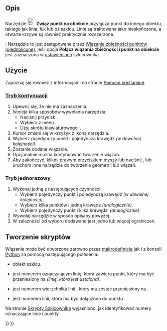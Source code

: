 <languages/>

{{Docnav/pl
|[[Sketcher_ConstrainCoincident/pl|Wiązanie zbieżności punktów]]
|[[Sketcher_ConstrainHorVer/pl|Wiązanie poziomo / pionowo]]
|[[Sketcher_Workbench/pl|środowisko pracy Szkicownik]]
|IconL=Sketcher_ConstrainCoincident.svg
|IconR=Sketcher_ConstrainHorVer.svg
|IconC=Workbench_Sketcher.svg
}}

{{GuiCommand/pl
|Name=Sketcher ConstrainPointOnObject
|Name/pl=Szkicownik: Zwiąż punkt na obiekcie
|MenuLocation=Szkic → Wiązania szkicownika → Zwiąż punkt na obiekcie
|Workbenches=[[Sketcher_Workbench/pl|Szkicownik]]
|Shortcut={{KEY|O}}
|SeeAlso=[[Sketcher_ConstrainCoincidentUnified/pl|Wiązanie zbieżności punktów]], [[Sketcher_ConstrainCoincident/pl|Wiązanie zbieżności]]
}}

<span id="Description"></span>
==Opis==

Narzędzie [[Image:Sketcher_ConstrainPointOnObject.svg|24px]]  '''Zwiąż punkt na obiekcie''' przyłącza punkt do innego obiektu, takiego jak linia, łuk lub oś szkicu. Linie są traktowane jako nieskończone, a otwarte krzywe są również praktycznie rozszerzone.

{{Version/pl|1.0}}: Narzędzie to jest zastępowane przez [[Sketcher_ConstrainCoincidentUnified/pl|Wiązanie zbieżności punktów (ujednolicone)]], jeśli opcja '''Połącz wiązania zbieżności i punkt na obiekcie''' jest zaznaczona w [[Sketcher_Preferences/pl#Ogólne|ustawieniach]] szkicownika.

<span id="Usage"></span>
==Użycie==

Zapoznaj się również z informacjami na stronie [[Sketcher_Workbench/pl#Pomoce_kreślarskie|Pomoce kreślarskie]].

<span id="Continue_mode"></span>
===[[Sketcher_Workbench/pl#Tryby_kontynuacji|Tryb kontynuacji]]===

# Upewnij się, że nie ma zaznaczenia.
# Istnieje kilka sposobów wywołania narzędzia:
#* Naciśnij przycisk {{Button|[[Image:Sketcher_ConstrainPointOnObject.svg|16px]] '''Zwiąż punkt na obiekcie'''}}.
#* Wybierz z menu {{MenuCommand|Szkic → Wiązania szkicownika → [[Image:Sketcher_ConstrainPointOnObject.svg|16px]] Zwiąż punkt na obiekcie}}.
#* Użyj skrótu klawiaturowego: {{KEY|O}}.
# Kursor zmieni się w krzyżyk z ikoną narzędzia.
# Wybierz pojedynczy punkt i pojedynczą krawędź ''(w dowolnej kolejności)''.
# Zostanie dodane wiązanie.
# Opcjonalnie można kontynuować tworzenie wiązań.
# Aby zakończyć, kliknij prawym przyciskiem myszy lub naciśnij {{KEY|Esc}}, lub uruchom inne narzędzie do tworzenia geometrii lub wiązań.

<span id="Run-once_mode"></span>
===Tryb jednorazowy===

<div class="mw-translate-fuzzy">
# Wykonaj jedną z następujących czynności:
#* Wybierz pojedynczy punkt i pojedynczą krawędź ''(w dowolnej kolejności)''.
#* Wybierz kilka punktów i jedną krawędź ''(analogicznie)''.
#* Wybierz pojedynczy punkt i kilka krawędzi ''(analogicznie)''.
# Wywołaj narzędzie w sposób opisany powyżej.
# W zależności od wyboru dodawane jest jedno lub więcej ograniczeń.
</div>

<span id="Scripting"></span>
==Tworzenie skryptów==

Wiązanie może być utworzone zarówno przez [[Macros/pl|makrodefinicje]] jak i z konsoli [[Python/pl|Python]] za pomocą następującego polecenia:

{{incode|Sketch.addConstraint(Sketcher.Constraint('PointOnObject',LineMoving,PointOfLineMoving,LineFixed))}}

* {{incode|Sketch}} obiekt szkicu.
* {{incode|LineMoving}} jest numerem oznaczającym linię, która zawiera punkt, który ma być przeniesiony na {{incode|LineFixed}} ''(linię, która jest ustalona)''. 
* {{incode|PointOfLineMoving}} jest numerem wierzchołka linii {{incode|LineMoving}}, który ma zostać przeniesiony na {{incode|LineFixed}}.
* {{incode|LinedFixed}} jest numerem linii, która ma być dołączona do punktu {{incode|PointOfLineMoving}}.

Na stronie [[Sketcher_scripting/pl|Skrypty Szkicownika]] wyjaśniono, jak identyfikować numery oznaczające linie i punkty.


{{Docnav/pl
|[[Sketcher_ConstrainCoincident/pl|Wiązanie zbieżności punktów]]
|[[Sketcher_ConstrainHorVer/pl|Wiązanie poziomo / pionowo]]
|[[Sketcher_Workbench/pl|środowisko pracy Szkicownik]]
|IconL=Sketcher_ConstrainCoincident.svg
|IconR=Sketcher_ConstrainHorVer.svg
|IconC=Workbench_Sketcher.svg
}}

{{Sketcher_Tools_navi{{#translation:}}}}
{{Userdocnavi{{#translation:}}}}